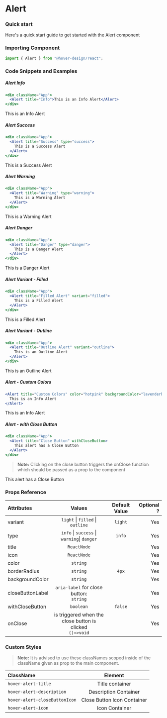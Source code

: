# Alert

### Quick start

Here's a quick start guide to get started with the Alert component

### Importing Component

```jsx
import { Alert } from "@hover-design/react";
```

### Code Snippets and Examples


##### Alert Info

```jsx
<div className="App">
  <Alert title="Info">This is an Info Alert</Alert>
</div>
```

<Alert title="Info">This is an Info Alert</Alert>

##### Alert Success

```jsx
<div className="App">
  <Alert title="Success" type="success">
    This is a Success Alert
  </Alert>
</div>
```

<Alert title="Success" type="success">
  This is a Success Alert
</Alert>

##### Alert Warning

```jsx
<div className="App">
  <Alert title="Warning" type="warning">
    This is a Warning Alert
  </Alert>
</div>
```

<Alert title="Warning" type="warning">
  This is a Warning Alert
</Alert>

##### Alert Danger

```jsx
<div className="App">
  <Alert title="Danger" type="danger">
    This is a Danger Alert
  </Alert>
</div>
```

<Alert title="Danger" type="danger">
  This is a Danger Alert
</Alert>

##### Alert Variant - Filled

```jsx
<div className="App">
  <Alert title="Filled Alert" variant="filled">
    This is a Filled Alert
  </Alert>
</div>
```

<Alert title="Filled Alert" variant="filled">
  This is a Filled Alert
</Alert>

##### Alert Variant - Outline

```jsx
<div className="App">
  <Alert title="Outline Alert" variant="outline">
    This is an Outline Alert
  </Alert>
</div>
```

<Alert title="Outline Alert" variant="outline">
  This is an Outline Alert
</Alert>

##### Alert - Custom Colors

```jsx
<Alert title="Custom Colors" color="hotpink" backgroundColor="lavenderblush">
  This is an Info Alert
</Alert>
```

<Alert title="Custom Colors" color="hotpink" backgroundColor="lavenderblush">
  This is an Info Alert
</Alert>

##### Alert - with Close Button

```jsx
<div className="App">
  <Alert title="Close Button" withCloseButton>
    This alert has a Close Button
  </Alert>
</div>
```

> **Note:** Clicking on the close button triggers the onClose function which should be passed as a prop to the component

<Alert title="Close Button" withCloseButton>
  This alert has a Close Button
</Alert>

### Props Reference

| Attributes       |                            Values                             | Default Value | Optional ? |
| :--------------- | :-----------------------------------------------------------: | :-----------: | ---------: |
| variant          |           `light` &#124; `filled` &#124; `outline`            |    `light`    |        Yes |
| type             |    `info` &#124; `success` &#124; `warning`&#124; `danger`    |    `info`     |        Yes |
| title            |                          `ReactNode`                          |               |        Yes |
| icon             |                          `ReactNode`                          |               |        Yes |
| color            |                           `string`                            |               |        Yes |
| borderRadius     |                           `string`                            |     `4px`     |        Yes |
| backgroundColor  |                           `string`                            |               |        Yes |
| closeButtonLabel |          `aria-label` for close button:<br/>`string`          |               |        Yes |
| withCloseButton  |                           `boolean`                           |    `false`    |        Yes |
| onClose          | is triggered when the close button is clicked<br/> `()=>void` |               |        Yes |

### Custom Styles

> **Note:** It is advised to use these classNames scoped inside of the className given as prop to the main component.

| ClassName                     |           Element           |
| :---------------------------- | :-------------------------: |
| `hover-alert-title`           |       Title container       |
| `hover-alert-description`     |    Description Container    |
| `hover-alert-closeButtonIcon` | Close Button Icon Container |
| `hover-alert-icon`            |       Icon Container        |
